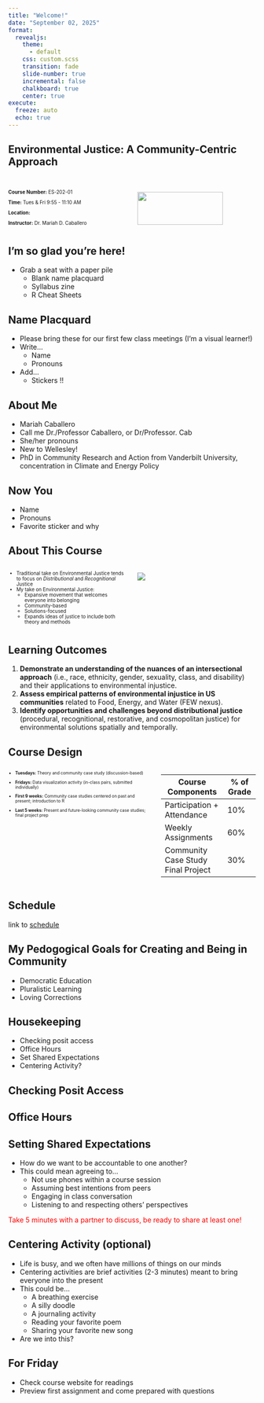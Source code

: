 ```yaml
---
title: "Welcome!"
date: "September 02, 2025"
format: 
  revealjs:
    theme:
      - default
    css: custom.scss
    transition: fade
    slide-number: true
    incremental: false 
    chalkboard: true
    center: true
execute:
  freeze: auto
  echo: true
---
```


## Environmental Justice: A Community-Centric Approach {data-background-color="#687b1a"}
|
|
::: columns
::: {.column style="width: 50%; font-size: 70%;"}
**Course Number:** ES-202-01

**Time:**  Tues & Fri 9:55 - 11:10 AM

**Location:** 

**Instructor:** Dr. Mariah D. Caballero
:::

::: {.column width="50%"}
![](images/logo.png){.absolute bottom=-30 right=0 height="85%"}
:::
:::

## I'm so glad you're here! {.smaller}
- Grab a seat with a paper pile
  - Blank name placquard
  - Syllabus zine
  - R Cheat Sheets

## Name Placquard {.smaller}
- Please bring these for our first few class meetings (I'm a visual learner!)
- Write...
  - Name
  - Pronouns
- Add...
  - Stickers !! 

## About Me {.smaller}

-   Mariah Caballero
  - Call me Dr./Professor Caballero, or Dr/Professor. Cab
-   She/her pronouns
-   New to Wellesley! 
- PhD in Community Research and Action from Vanderbilt University, concentration in Climate and Energy Policy

## Now You
- Name
- Pronouns
- Favorite sticker and why

## About This Course
::: columns

::: {.column style="width: 50%; font-size: 70%;"}
- Traditional take on Environmental Justice tends to focus on *Distributional* and *Recognitional* Justice
- My take on Environmental Justice: 
  - Expansive movement that welcomes everyone into belonging
  - Community-based
  - Solutions-focused
  - Expands ideas of justice to include both theory and methods
:::

::: {.column width="50%"}
![](images/Forms_of_Justice.png){.absolute bottom=0 right=0}
:::
:::

## Learning Outcomes{.smaller}

1. **Demonstrate an understanding of the nuances of an intersectional approach** (i.e., race, ethnicity,  gender, sexuality, class, and disability) and their applications to environmental injustice.
2. **Assess empirical patterns of environmental injustice in US communities** related to Food, Energy, and Water (FEW nexus). 
3. **Identify opportunities and challenges beyond distributional justice** (procedural, recognitional, restorative, and cosmopolitan justice) for environmental solutions spatially and temporally.

## Course Design
::: columns

:::{.column style="width: 60%; font-size: 60%;"}
- **Tuesdays:** Theory and community case study (discussion-based)
- **Fridays:** Data visualization activity (in-class pairs, submitted individually)  

- **First 9 weeks:** Community case studies centered on past and present; introduction to R
- **Last 5 weeks:** Present and future-looking community case studies; final project prep
:::

:::{.column style="width: 40%; font-size: 60%;"}
| Course Components                  | % of Grade  |
|------------------------------------|-------------|
| Participation + Attendance         | 10%         |
| Weekly Assignments                 | 60%         |
| Community Case Study Final Project | 30%         |

:::

:::

## Schedule
link to [schedule]()

## My Pedogogical Goals for Creating and Being in Community{.smaller}
- Democratic Education
- Pluralistic Learning
- Loving Corrections

## Housekeeping
- Checking posit access
- Office Hours
- Set Shared Expectations
- Centering Activity?

## Checking Posit Access

## Office Hours

## Setting Shared Expectations{.smaller} 
- How do we want to be accountable to one another? 
- This could mean agreeing to...
  - Not use phones within a course session
  - Assuming best intentions from peers
  - Engaging in class conversation
  - Listening to and respecting others' perspectives  

<span style="color:red;">Take 5 minutes with a partner to discuss, be ready to share at least one! </span>

## Centering Activity (optional){.smaller}
- Life is busy, and we often have millions of things on our minds
- Centering activities are brief activities (2-3 minutes) meant to bring everyone into the present 
- This could be...
  - A breathing exercise
  - A silly doodle
  - A journaling activity
  - Reading your favorite poem
  - Sharing your favorite new song
- Are we into this?


## For Friday
- Check course website for readings 
- Preview first assignment and come prepared with questions
